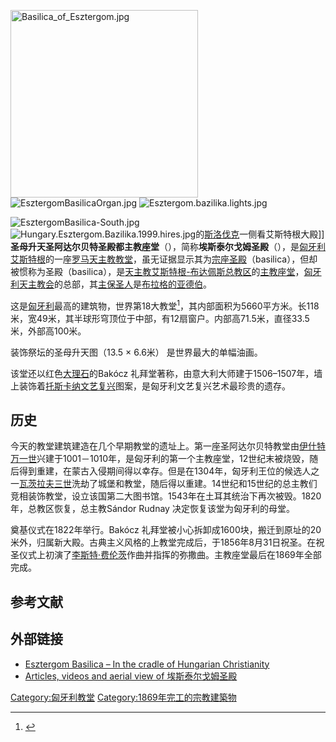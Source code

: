 [[File:Basilica_of_Esztergom.jpg|300px]]
[[Image:EsztergomBasilicaOrgan.jpg|thumb]]
[[Image:Esztergom.bazilika.lights.jpg|thumb]]
{{coord|47|47|56|N|18|44|11|E|type:landmark_region:HU|display=title}}

[[Image:EsztergomBasilica-South.jpg|thumb]]
[[Image:Hungary.Esztergom.Bazilika.1999.hires.jpg|thumb]]的[[斯洛伐克|斯洛伐克]]一侧看艾斯特根大殿]]
'''圣母升天圣阿达尔贝特圣殿都主教座堂'''（{{lang-hu|Nagyboldogasszony és Szent Adalbert Prímási Főszékesegyház}}），简称'''埃斯泰尔戈姆圣殿'''（{{lang-hu|esztergomi bazilika}}），是[[匈牙利|匈牙利]][[艾斯特根|艾斯特根]]的一座[[罗马天主教|罗马天主教]][[教堂|教堂]]，虽无证据显示其为[[宗座圣殿|宗座圣殿]]（basilica），但却被惯称为圣殿（basilica），是[[天主教艾斯特根-布达佩斯总教区|天主教艾斯特根-布达佩斯总教区]]的[[主教座堂|主教座堂]]，[[匈牙利天主教会|匈牙利天主教会]]的总部，其[[主保圣人|主保圣人]]是[[布拉格的亚德伯|布拉格的亚德伯]]。

这是[[匈牙利|匈牙利]]最高的建筑物，世界第18大教堂<ref>{{cite web |url=http://www.zoom.hu/cikk.php?cikk=32849&fejezet=1 |title=存档副本 |accessdate=2009-02-15 |deadurl=yes |archiveurl=https://web.archive.org/web/20081204081921/http://www.zoom.hu/cikk.php?cikk=32849&fejezet=1 |archivedate=2008-12-04 }}</ref>，其内部面积为5660平方米。长118米，宽49米，其半球形穹顶位于中部，有12扇窗户。内部高71.5米，直径33.5米，外部高100米。

装饰祭坛的圣母升天图（13.5 × 6.6米）<!-- , by Michelangelo Grigoletti) -->是世界最大的单幅油画。

该堂还以红色[[大理石|大理石]]的Bakócz 礼拜堂著称，由意大利大师建于1506–1507年，墙上装饰着[[托斯卡纳|托斯卡纳]][[文艺复兴|文艺复兴]]图案，是匈牙利文艺复兴艺术最珍贵的遗存。

==历史==
今天的教堂建筑建造在几个早期教堂的遗址上。第一座圣阿达尔贝特教堂由[[伊什特万一世|伊什特万一世]]兴建于1001－1010年，是匈牙利的第一个主教座堂，12世纪末被烧毁，随后得到重建，在蒙古入侵期间得以幸存。但是在1304年，匈牙利王位的候选人之一[[瓦茨拉夫三世|瓦茨拉夫三世]]洗劫了城堡和教堂，随后得以重建。14世纪和15世纪的总主教们竞相装饰教堂，设立该国第二大图书馆。1543年在土耳其统治下再次被毁。1820年，总教区恢复，总主教Sándor Rudnay 决定恢复该堂为匈牙利的母堂。

奠基仪式在1822年举行。Bakócz 礼拜堂被小心拆卸成1600块，搬迁到原址的20米外，归属新大殿。古典主义风格的上教堂完成后，于1856年8月31日祝圣。在祝圣仪式上初演了[[李斯特·费伦茨|李斯特·费伦茨]]作曲并指挥的弥撒曲。主教座堂最后在1869年全部完成。

==参考文献==
{{Reflist}}
==外部链接==
{{Commons category|Esztergom Cathedral}}
* [https://web.archive.org/web/20071031073556/http://www.herendherald.hu/010/eng/nevezetes.htm Esztergom Basilica – In the cradle of Hungarian Christianity]
* [https://chinese.aerialviews.org/埃斯泰尔戈姆圣殿.htm Articles, videos and aerial view of 埃斯泰尔戈姆圣殿] {{Wayback|url=https://chinese.aerialviews.org/%E5%9F%83%E6%96%AF%E6%B3%B0%E5%B0%94%E6%88%88%E5%A7%86%E5%9C%A3%E6%AE%BF.htm |date=20210717224213 }} 

[[Category:匈牙利教堂|Category:匈牙利教堂]]
[[Category:1869年完工的宗教建築物|Category:1869年完工的宗教建築物]]